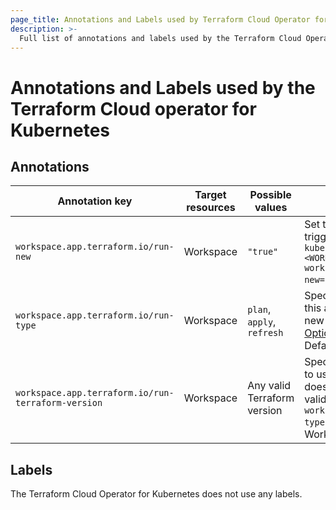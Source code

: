 ```yaml
---
page_title: Annotations and Labels used by Terraform Cloud Operator for Kubernetes
description: >-
  Full list of annotations and labels used by the Terraform Cloud Operator for Kubernetes.
---
```


# Annotations and Labels used by the Terraform Cloud operator for Kubernetes

## Annotations

| Annotation key | Target resources | Possible values | Description |
| --- | --- | --- | --- |
| `workspace.app.terraform.io/run-new` | Workspace | `"true"` | Set this annotation to `"true"` to trigger a new run. Example: `kubectl annotate workspace <WORKSPACE-NAME> workspace.app.terraform.io/run-new="true"`. |
| `workspace.app.terraform.io/run-type` | Workspace | `plan`, `apply`, `refresh` | Specifies the run type. Changing this annotation does not start a new run. Refer to [Run Modes and Options](https://developer.hashicorp.com/terraform/cloud-docs/run/modes-and-options) for more information. Defaults to `"plan"`. |
| `workspace.app.terraform.io/run-terraform-version` | Workspace | Any valid Terraform version | Specifies the Terraform version to use. Changing this annotation does not start a new run. Only valid when the annotation `workspace.app.terraform.io/run-type` is set to `plan`. Defaults to the Workspace version. |

## Labels

The Terraform Cloud Operator for Kubernetes does not use any labels.
